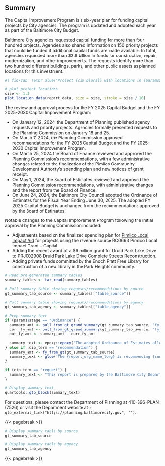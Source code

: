 ## Summary

The Capital Improvement Program is a six-year plan for funding capital projects by City agencies. The program is updated and adopted each year as part of the Baltimore City Budget.

::: {layout="[ 50, 50 ]"}
<div>

Baltimore City agencies requested capital funding for more than four hundred projects. Agencies also shared information on 150 priority projects that could be funded if additional capital funds are made available. In total, agencies requested more than \$2.8 billion in funds for construction, repair, modernization, and other improvements. The requests identify more than two hundred different buildings, parks, and other public assets as planned locations for this investment.

</div>

<div>

```r
#| fig-cap: !expr glue("Project {cip_plural} with locations in {params$title_short}")

# plot_project_locations
size <- 1.8
plot_location_data(report_data, size = size, stroke = size / 10)
```

</div>
:::

The review and approval process for the FY 2025 Capital Budget and the FY 2025-2030 Capital Improvement Program:

- On January 12, 2024, the Department of Planning published agency requests and priority projects. Agencies formally presented requests to the Planning Commission on January 18 and 25.
- On March 7, 2024, the Planning Commission approved recommendations for the FY 2025 Capital Budget and the FY 2025-2030 Capital Improvement Program.
- On March 25, 2024 the Board of Finance reviewed and approved the Planning Commission's recommendations, with a few administrative changes related to the finalization of the Pimlico Community Development Authority's spending plan and new notices of grant receipt.
- On May 1, 2024, the Board of Estimates reviewed and approved the Planning Commission recommendations, with administrative changes and the report from the Board of Finance.
- On June 24, 2024, the Baltimore City Council adopted the Ordinance of Estimates for the Fiscal Year Ending June 30, 2025. The adopted  FY 2025 Capital Budget is unchanged from the recommendations approved by the Board of Estimates.

Notable changes to the Capital Improvement Program following the initial approval by the Planning Commission included:

- Adjustments  based on the finalized spending plan for [Pimlico Local Impact Aid](https://planning.baltimorecity.gov/about-pimlico-community-development-authority) for projects using the revenue source RC0663 Pimlico Local Impact Grant – Capital.
- Adding the recent award of a $6 million grant for Druid Park Lake Drive to PRJ002908 Druid Park Lake Drive Complete Streets Reconstruction.
- Adding private funds committed by the Enoch Pratt Free Library for construction of a new library in the Park Heights community.

```r
# Read pre-generated summary tables
summary_tables <- tar_read(summary_tables)

# Pull summary table showing requests/recommendations by source
gt_summary_tab_source <- summary_tables[["table_source"]]

# Pull summary table showing requests/recommendations by agency
gt_summary_tab_agency <- summary_tables[["table_agency"]]
```


```r
# Prep summary text
if (params$stage == "Ordinance") {
  summary_amt <- pull_from_gt_grand_summary(gt_summary_tab_source, "fy_total")
  curr_fy_amt <- pull_from_gt_grand_summary(gt_summary_tab_source, "fy_2025")
  out_fy_amt <- summary_amt - curr_fy_amt

  summary_text <- epoxy::epoxy("The adopted Ordinance of Estimates allocates {.dollar {curr_fy_amt}} in funding through the FY2025 Capital Budget. In addition, the final Capital Improvement Program recommends {.dollar {out_fy_amt}} in funding for the other five years of the capital program for a total of {.dollar {summary_amt}}. This report reflects the approved Capital Improvement Program and {report_org_name} adopted budget as of {recommendation_date}.")
} else if (cip_term == "recommendation") {
  summary_amt <- fy_from_gt(gt_summary_tab_source)
  summary_text <- glue("The {report_org_name_long} is recommending {summary_amt} in funding over six years towards the requested projects. This report reflects the recommendations of the {report_org_name} as of {recommendation_date}.")
}

if (cip_term == "request") {
  summary_text <- "This report is prepared by the Baltimore City Department of Planning and published in advance of the Baltimore City Planning Commission review of agency requests each year. The goal of this report is to support the Planning Commission in the review and approval of the program and to share this important information with residents across the city and region."
}

# Display summary text
quartools::qto_block(summary_text)
```

For questions, please contact the Department of Planning at 410-396-PLAN (7526) or visit the Department website at `r qto_external_link("https://planning.baltimorecity.gov", "")`.

{{< pagebreak >}}

```r
# Display summary table by source
gt_summary_tab_source
```

```r
# Display summary table by agency
gt_summary_tab_agency
```

<!-- :::{.callout-note collapse=false appearance='simple' title='January 2024 Agency Presentations' icon=true} -->
<!-- -   Baltimore City Information Technology: [Slides](https://planning.baltimorecity.gov/sites/default/files/BCIT%20FY25%20CIP%20Presentation%203.pdf) -->
<!-- -   Department of General Services: [Slides](https://planning.baltimorecity.gov/sites/default/files/FY25%20DGS%20CIP%20Planning%20Presentation%201.17.24_Final%20(1).pdf)  -->
<!-- -   Bureau of Solid Waste (Public Works): [Slides](https://planning.baltimorecity.gov/sites/default/files/FY%2025%20CIP%20Presentation%20-%20BSW%20(Final).pdf)  -->
<!-- -   Water, Wastewater, and Stormwater Utilities (Public Works): [Slides](https://planning.baltimorecity.gov/sites/default/files/FY%2025%20CIP%20Presentation%20-%20BW&WW%20(Final).pdf)  -->
<!-- -   Department of Transportation: [Slides](https://planning.baltimorecity.gov/sites/default/files/DRAFT_BCDOT%20FY25-30%20CIP%20Presentation%20(Jan%2018%202024).pdf)  -->
<!-- -   Department of Recreation and Parks: [Slides](https://planning.baltimorecity.gov/sites/default/files/BCRP%20FY25%20CIP%20Presentation.pdf) -->
<!-- -   Department of Housing & Community Development: [Slides](https://planning.baltimorecity.gov/sites/default/files/DHCD%20CIP%20Presentation%20FY25%20-%20F30.pdf) -->
<!-- -   Baltimore Development Corporation: [Slides](https://planning.baltimorecity.gov/sites/default/files/BDC_CIP_FY25-30%20Presentation.pdf)  -->
<!-- ::: -->

{{< pagebreak >}}

